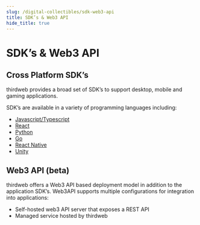 ```yaml
---
slug: /digital-collectibles/sdk-web3-api
title: SDK’s & Web3 API
hide_title: true
---
```


# SDK’s & Web3 API

## Cross Platform SDK’s

thirdweb provides a broad set of SDK’s to support desktop, mobile and gaming applications.

SDK’s are available in a variety of programming languages including:

- [Javascript/Typescript](https://portal.thirdweb.com/typescript)
- [React](https://portal.thirdweb.com/react)
- [Python](https://portal.thirdweb.com/python)
- [Go](https://portal.thirdweb.com/go)
- [React Native](https://portal.thirdweb.com/react-native)
- [Unity](https://portal.thirdweb.com/unity)

## Web3 API (beta)

thirdweb offers a Web3 API based deployment model in addition to the application SDK’s. Web3API supports multiple configurations for integration into applications:

- Self-hosted web3 API server that exposes a REST API
- Managed service hosted by thirdweb
